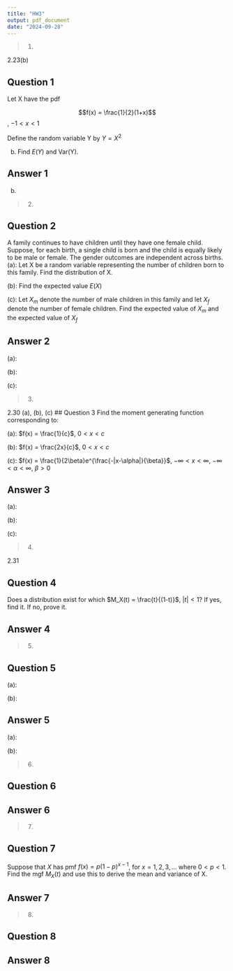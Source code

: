 ```yaml
---
title: "HW3"
output: pdf_document
date: "2024-09-28"
---
```


> 1. 

2.23(b) 

## Question 1
Let X have the pdf

$$f(x) = \frac{1}{2}(1+x)$$, $-1<x<1$

Define the random variable Y by $Y = X^2$

(b) Find $E(Y)$ and Var(Y). 

## Answer 1  

(b)

\newpage

> 2. 

## Question 2
A family continues to have children until they have one female child. Suppose, for each birth, a single child is born and the child is equally likely to be male or female. The gender outcomes are independent across births. 
(a): Let X be a random variable representing the number of children born to this family. Find the distribution of X. 

(b): Find the expected value $E(X)$

(c): Let $X_m$ denote the number of male children in this family and let $X_f$ denote the number of female children. Find the expected value of $X_m$ and the expected value of $X_f$

## Answer 2

(a): 

(b): 

(c): 

\newpage

> 3. 

2.30 (a), (b), (c)
## Question 3
Find the moment generating function corresponding to: 

(a): $f(x) = \frac{1}{c}$, $0<x<c$

(b): $f(x) = \frac{2x}{c}$, $0<x<c$

(c): $f(x) = \frac{1}{2\beta}e^{\frac{-|x-\alpha|}{\beta}}$, $-\infty < x < \infty$, $-\infty < \alpha < \infty$, $\beta > 0$

## Answer 3

(a): 

(b): 

(c): 

\newpage

> 4. 

2.31

## Question 4

Does a distribution exist for which $M_X(t) = \frac{t}{(1-t)}$, $|t| < 1$? If yes, find it. If no, prove it. 

## Answer 4

\newpage

> 5. 

## Question 5

(a): 

(b): 

## Answer 5

(a):

(b): 

> 6. 

## Question 6 

## Answer 6

\newpage

> 7. 

## Question 7

Suppose that $X$ has pmf $f(x) = p(1-p)^{x-1}$, for $x = 1, 2, 3, ...$ where $0<p<1$. Find the mgf $M_X(t)$ and use this to derive the mean and variance of X. 

## Answer 7


\newpage

> 8.

## Question 8

## Answer 8